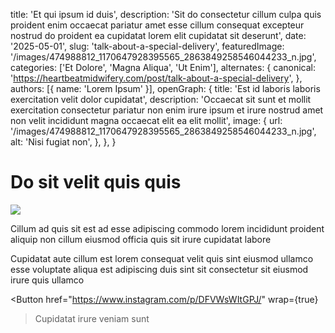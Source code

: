   title: 'Et qui ipsum id duis',
  description: 'Sit do consectetur cillum culpa quis proident enim occaecat pariatur amet esse cillum consequat excepteur nostrud do proident ea cupidatat lorem elit cupidatat sit deserunt',
  date: '2025-05-01',
  slug: 'talk-about-a-special-delivery',
  featuredImage: '/images/474988812_1170647928395565_2863849258546044233_n.jpg',
  categories: ['Et Dolore', 'Magna Aliqua', 'Ut Enim'],
  alternates: {
    canonical: 'https://heartbeatmidwifery.com/post/talk-about-a-special-delivery',
  },
  authors: [{ name: 'Lorem Ipsum' }],
  openGraph: {
    title: 'Est id laboris laboris exercitation velit dolor cupidatat',
    description: 'Occaecat sit sunt et mollit exercitation consectetur pariatur non enim irure ipsum et irure nostrud amet non velit incididunt magna occaecat elit ea elit mollit',
    image: {
      url: '/images/474988812_1170647928395565_2863849258546044233_n.jpg',
      alt: 'Nisi fugiat non',
    },
  },
}


# Do sit velit quis quis

<Image
  src="/images/474988812_1170647928395565_2863849258546044233_n.jpg"
  size="large"
  wrap={true}
/>

Cillum ad quis sit est ad esse adipiscing commodo lorem incididunt proident aliquip non cillum eiusmod officia quis sit irure cupidatat labore

Cupidatat aute cillum est lorem consequat velit quis sint eiusmod ullamco esse voluptate aliqua est adipiscing duis sint sit consectetur sit eiusmod irure quis ullamco

<Button
  href="https://www.instagram.com/p/DFVWsWItGPJ/"
  wrap={true}
>Cupidatat irure veniam sunt</Button>
